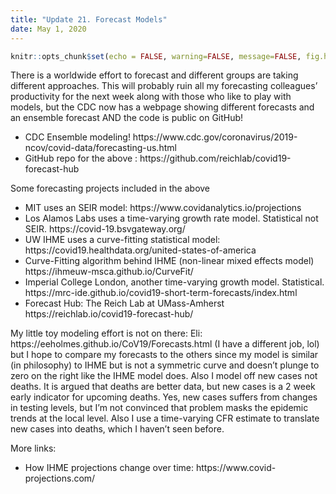 ```yaml
---
title: "Update 21. Forecast Models"
date: May 1, 2020
---
```


```r
knitr::opts_chunk$set(echo = FALSE, warning=FALSE, message=FALSE, fig.height=6)
```

There is a worldwide effort to forecast and different groups are taking different approaches. This will probably ruin all my forecasting colleagues' productivity for the next week along with those who like to play with models, but the CDC now has a webpage showing different forecasts and an ensemble forecast AND the code is public on GitHub!

* CDC Ensemble modeling! https://www.cdc.gov/coronavirus/2019-ncov/covid-data/forecasting-us.html
* GitHub repo for the above : https://github.com/reichlab/covid19-forecast-hub

Some forecasting projects included in the above

* MIT uses an SEIR model: https://www.covidanalytics.io/projections
* Los Alamos Labs uses a time-varying growth rate model. Statistical not SEIR. https://covid-19.bsvgateway.org/
* UW IHME uses a curve-fitting statistical model: https://covid19.healthdata.org/united-states-of-america
* Curve-Fitting algorithm behind IHME (non-linear mixed effects model) https://ihmeuw-msca.github.io/CurveFit/
* Imperial College London, another time-varying growth model. Statistical. https://mrc-ide.github.io/covid19-short-term-forecasts/index.html
* Forecast Hub: The Reich Lab at UMass-Amherst https://reichlab.io/covid19-forecast-hub/

My little toy modeling effort is not on there:
Eli: https://eeholmes.github.io/CoV19/Forecasts.html
(I have a different job, lol) but I hope to compare my forecasts to the others since my model is similar (in philosophy) to IHME but is not a symmetric curve and doesn't plunge to zero on the right like the IHME model does. Also I model off new cases not deaths. It is argued that deaths are better data, but new cases is a 2 week early indicator for upcoming deaths. Yes, new cases suffers from changes in testing levels, but I'm not convinced that problem masks the epidemic trends at the local level. Also I use a time-varying CFR estimate to translate new cases into deaths, which I haven't seen before.

More links:

* How IHME projections change over time: https://www.covid-projections.com/